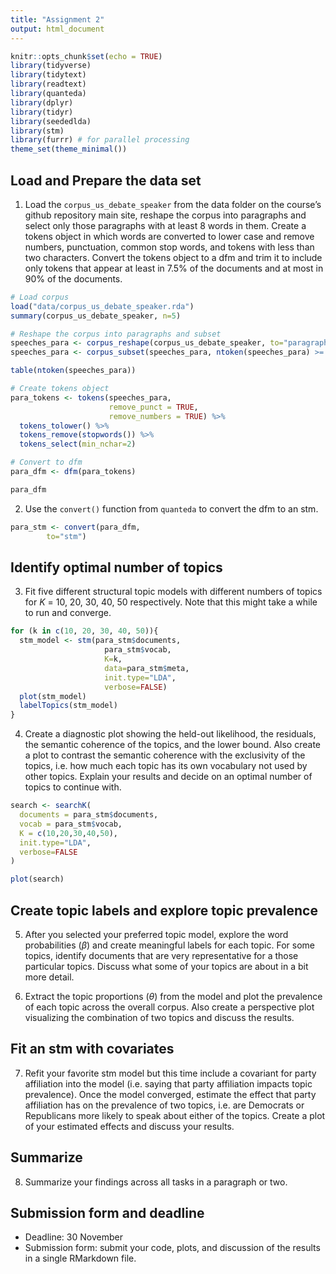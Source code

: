 ```yaml
---
title: "Assignment 2"
output: html_document
---
```


```r
knitr::opts_chunk$set(echo = TRUE)
library(tidyverse)
library(tidytext)
library(readtext)
library(quanteda)
library(dplyr)
library(tidyr)
library(seededlda)
library(stm)
library(furrr) # for parallel processing
theme_set(theme_minimal())
```


## Load and Prepare the data set

1. Load the `corpus_us_debate_speaker` from the data folder on the course's github repository main site, reshape the corpus into paragraphs and select only those paragraphs with at least 8 words in them. Create a tokens object in which words are converted to lower case and remove numbers, punctuation, common stop words, and tokens with less than two characters. Convert the tokens object to a dfm and trim it to include only tokens that appear at least in 7.5% of the documents and at most in 90% of the documents.

```r
# Load corpus
load("data/corpus_us_debate_speaker.rda") 
summary(corpus_us_debate_speaker, n=5)

# Reshape the corpus into paragraphs and subset 
speeches_para <- corpus_reshape(corpus_us_debate_speaker, to="paragraphs")
speeches_para <- corpus_subset(speeches_para, ntoken(speeches_para) >= 8)

table(ntoken(speeches_para))

# Create tokens object
para_tokens <- tokens(speeches_para,
                      remove_punct = TRUE,
                      remove_numbers = TRUE) %>%
  tokens_tolower() %>%
  tokens_remove(stopwords()) %>%
  tokens_select(min_nchar=2)

# Convert to dfm 
para_dfm <- dfm(para_tokens) 

para_dfm
```


2. Use the `convert()` function from `quanteda` to convert the dfm to an stm.

```r
para_stm <- convert(para_dfm,
        to="stm")
```

## Identify optimal number of topics

3. Fit five different structural topic models with different numbers of topics for $K$  = 10, 20, 30, 40, 50 respectively. Note that this might take a while to run and converge.

```r

for (k in c(10, 20, 30, 40, 50)){
  stm_model <- stm(para_stm$documents,
                     para_stm$vocab,
                     K=k,
                     data=para_stm$meta,
                     init.type="LDA",
                     verbose=FALSE)
  plot(stm_model)
  labelTopics(stm_model)
}

```


4. Create a diagnostic plot showing the held-out likelihood, the residuals, the semantic coherence of the topics, and the lower bound. Also create a plot to contrast the semantic coherence with the exclusivity of the topics, i.e. how much each topic has its own vocabulary not used by other topics. Explain your results and decide on an optimal number of topics to continue with.

```r
search <- searchK(
  documents = para_stm$documents,
  vocab = para_stm$vocab,
  K = c(10,20,30,40,50),
  init.type="LDA",
  verbose=FALSE
)

plot(search)
```


## Create topic labels and explore topic prevalence

5. After you selected your preferred topic model, explore the word probabilities ($\beta$) and create meaningful labels for each topic. For some topics, identify documents that are very representative for a those particular topics. Discuss what some of your topics are about in a bit more detail.

6. Extract the topic proportions ($\theta$) from the model and plot the prevalence of each topic across the overall corpus. Also create a perspective plot visualizing the combination of two topics and discuss the results.

## Fit an stm with covariates

7. Refit your favorite stm model but this time include a covariant for party affiliation into the model (i.e. saying that party affiliation impacts topic prevalence). Once the model converged, estimate the effect that party affiliation has on the prevalence of two topics, i.e. are Democrats or Republicans more likely to speak about either of the topics. Create a plot of your estimated effects and discuss your results.

## Summarize

8. Summarize your findings across all tasks in a paragraph or two.

## Submission form and deadline

- Deadline: 30 November
- Submission form: submit your code, plots, and discussion of the results in a single RMarkdown file.



